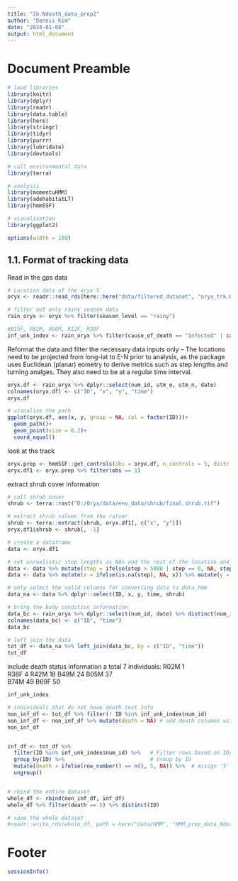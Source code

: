 ---
title: "2b.Ndeath_data_prep2"
author: "Dennis Kim"
date: "2024-01-08"
output: html_document
---

# Document Preamble 
```{r preamble, message=FALSE, warning=FALSE}
# load libraries
library(knitr)
library(dplyr)
library(readr)
library(data.table)
library(here)
library(stringr)
library(tidyr)
library(purrr)
library(lubridate)
library(devtools)

# call environmental data
library(terra)

# analysis
library(momentuHMM)
library(adehabitatLT)
library(hmmSSF)

# visualization 
library(ggplot2)

options(width = 150)
```

## 1.1. Format of tracking data

Read in the gps data
```{r read in data}
# Location data of the oryx S
oryx <- readr::read_rds(here::here("data/filtered_dataset", "oryx_trk.Rdata"))

# filter out only rainy season data 
rain_oryx <- oryx %>% filter(season_level == "rainy")

#B15F, R02M, R08M, R12F, R38F
inf_unk_index <- rain_oryx %>% filter(cause_of_death == "Infected" | cause_of_death == "Unknown") %>% distinct(masterID, num_id)
```

Reformat the data and filter the necessary data inputs only -- The locations need to be projected from long-lat to E-N prior to analysis, as the package uses Euclidean (planar) eometry to derive metrics such as step lengths and turning analges. They also need to be at a regular time interval. 
```{r data reformat}
oryx.df <- rain_oryx %>% dplyr::select(num_id, utm_e, utm_n, date)
colnames(oryx.df) <- c("ID", "x", "y", "time")
oryx.df
```

```{r trk visualization}
# visualize the path 
ggplot(oryx.df, aes(x, y, group = NA, col = factor(ID)))+
  geom_path()+
  geom_point(size = 0.2)+
  coord_equal()
```

look at the track 
```{r control steps}
oryx.prep <- hmmSSF::get_controls(obs = oryx.df, n_controls = 5, distr = "gamma")
oryx.df1 <- oryx.prep %>% filter(obs == 1)
```

extract shrub cover information
```{r shrub cover}
# call shrub cover
shrub <- terra::rast("D:/Oryx/data/env_data/shrub/final.shrub.tif")

# extract shrub values from the ratser
shrub <- terra::extract(shrub, oryx.df1[, c("x", "y")]) 
oryx.df1$shrub <- shrub[, -1]

# create a dataframe
data <- oryx.df1

# set unrealistic step lengths as NAs and the rest of the location and angle as NA as well.
data <- data %>% mutate(step = ifelse(step > 5000 | step == 0, NA, step))
data <- data %>% mutate(x = ifelse(is.na(step), NA, x)) %>% mutate(y = ifelse(is.na(step), NA, y)) %>% mutate(angle = ifelse(is.na(step), NA, step))

# only select the valid columns for converting data to data_hmm
data_na <- data %>% dplyr::select(ID, x, y, time, shrub)

# bring the body condition information
data_bc <- rain_oryx %>% dplyr::select(num_id, date) %>% distinct(num_id, date)
colnames(data_bc) <- c("ID", "time")
data_bc

# left join the data 
tot_df <- data_na %>% left_join(data_bc, by = c("ID", "time"))
tot_df
```

include death status information a total 7 individuals: 
R02M	1			
R38F	4
R42M	18
B49M	24
B05M	37			
B74M	49
B69F	50
```{r death info}
inf_unk_index

# individuals that do not have death test info
non_inf_df <- tot_df %>% filter(! ID %in% inf_unk_index$num_id)
non_inf_df <- non_inf_df %>% mutate(death = NA) # add death columns with NAs
non_inf_df


inf_df <- tot_df %>% 
  filter(ID %in% inf_unk_index$num_id) %>%   # Filter rows based on IDs
  group_by(ID) %>%                           # Group by ID
  mutate(death = ifelse(row_number() == n(), 5, NA)) %>%  # Assign '5' to the last row of each group, NA otherwise
  ungroup()


# rbind the entire dataset
whole_df <- rbind(non_inf_df, inf_df)
whole_df %>% filter(death == 5) %>% distinct(ID)

# save the whole dataset
#readr::write_rds(whole_df, path = here("data/HMM", "HMM_prep_data_Ndeath.Rdata"))
```

# Footer
```{r footer}
sessionInfo()
```